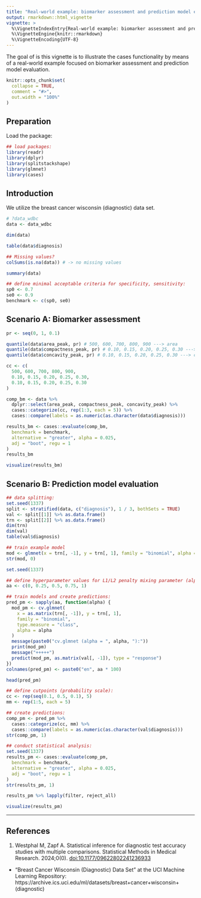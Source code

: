 ```yaml
---
title: "Real-world example: biomarker assessment and prediction model evaluation"
output: rmarkdown::html_vignette
vignette: >
  %\VignetteIndexEntry{Real-world example: biomarker assessment and prediction model evaluation}
  %\VignetteEngine{knitr::rmarkdown}
  %\VignetteEncoding{UTF-8}
---
```


The goal of is this vignette is to illustrate the cases functionality by means of a real-world 
example focused on biomarker assessment and prediction model evaluation.

```r
knitr::opts_chunk$set(
  collapse = TRUE,
  comment = "#>",
  out.width = "100%"
)
```


## Preparation

Load the package:

```r
## load packages:
library(readr)
library(dplyr)
library(splitstackshape)
library(glmnet)
library(cases)
```


## Introduction

We utilize the breast cancer wisconsin (diagnostic) data set.

```r
# ?data_wdbc
data <- data_wdbc
```


```r
dim(data)

table(data$diagnosis)

## Missing values?
colSums(is.na(data)) # -> no missing values
```

```r
summary(data)
```


```r
## define minimal acceptable criteria for specificity, sensitivity:
sp0 <- 0.7
se0 <- 0.9
benchmark <- c(sp0, se0)
```

## Scenario A: Biomarker assessment

```r
pr <- seq(0, 1, 0.1)

quantile(data$area_peak, pr) # 500, 600, 700, 800, 900 ---> area
quantile(data$compactness_peak, pr) # 0.10, 0.15, 0.20, 0.25, 0.30 ---> compactness (perimeter^2 / area - 1.0)
quantile(data$concavity_peak, pr) # 0.10, 0.15, 0.20, 0.25, 0.30 ---> concavity (severity of concave portions of the contour)
```

```r
cc <- c(
  500, 600, 700, 800, 900,
  0.10, 0.15, 0.20, 0.25, 0.30,
  0.10, 0.15, 0.20, 0.25, 0.30
)
```


```r
comp_bm <- data %>%
  dplyr::select(area_peak, compactness_peak, concavity_peak) %>%
  cases::categorize(cc, rep(1:3, each = 5)) %>%
  cases::compare(labels = as.numeric(as.character(data$diagnosis)))

results_bm <- cases::evaluate(comp_bm,
  benchmark = benchmark,
  alternative = "greater", alpha = 0.025,
  adj = "boot", regu = 1
)
results_bm
```


```r
visualize(results_bm)
```



## Scenario B: Prediction model evaluation

```r
## data splitting:
set.seed(1337)
split <- stratified(data, c("diagnosis"), 1 / 3, bothSets = TRUE)
val <- split[[1]] %>% as.data.frame()
trn <- split[[2]] %>% as.data.frame()
dim(trn)
dim(val)
table(val$diagnosis)
```

```r
## train example model
mod <- glmnet(x = trn[, -1], y = trn[, 1], family = "binomial", alpha = 0.25)
str(mod, 0)
```

```r
set.seed(1337)

## define hyperparameter values for L1/L2 penalty mixing parameter (alpha):
aa <- c(0, 0.25, 0.5, 0.75, 1)

## train models and create predictions:
pred_pm <- sapply(aa, function(alpha) {
  mod_pm <- cv.glmnet(
    x = as.matrix(trn[, -1]), y = trn[, 1],
    family = "binomial",
    type.measure = "class",
    alpha = alpha
  )
  message(paste0("cv.glmnet (alpha = ", alpha, "):"))
  print(mod_pm)
  message("+++++")
  predict(mod_pm, as.matrix(val[, -1]), type = "response")
})
colnames(pred_pm) <- paste0("en", aa * 100)
```

```r
head(pred_pm)
```


```r
## define cutpoints (probability scale):
cc <- rep(seq(0.1, 0.5, 0.1), 5)
mm <- rep(1:5, each = 5)

## create predictions:
comp_pm <- pred_pm %>%
  cases::categorize(cc, mm) %>%
  cases::compare(labels = as.numeric(as.character(val$diagnosis)))
str(comp_pm, 1)
```

```r
## conduct statistical analysis:
set.seed(1337)
results_pm <- cases::evaluate(comp_pm,
  benchmark = benchmark,
  alternative = "greater", alpha = 0.025,
  adj = "boot", regu = 1
)
str(results_pm, 1)
```



```r
results_pm %>% lapply(filter, reject_all)
```


```r
visualize(results_pm)
```

---

## References

1. Westphal M, Zapf A. Statistical inference for diagnostic test accuracy studies with multiple comparisons. Statistical Methods in Medical Research. 2024;0(0). [doi:10.1177/09622802241236933](https://journals.sagepub.com/doi/full/10.1177/09622802241236933)
- "Breast Cancer Wisconsin (Diagnostic) Data Set" at the UCI Machine Learning Repository: https://archive.ics.uci.edu/ml/datasets/breast+cancer+wisconsin+(diagnostic) 
